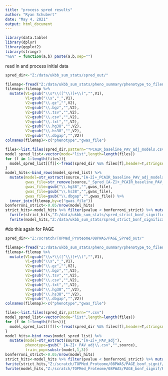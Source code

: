---
title: "process spred results"
author: "Ryan Schubert"
date: "May 4, 2021"
output: html_document
---

```{r setup, include=FALSE}
library(data.table)
library(dplyr)
library(ggplot2)
library(stringr)
"%&%" = function(a,b) paste(a,b,sep="")
```

read in and process initial data

```{r}
spred_dir<-"Z:/data/ukbb_sum_stats/spred_out/"

filemap<-fread("Z:/data/ukbb_sum_stats/pheno_summary/phenotype_to_filename_map.csv",header=F)
filemap<-filemap %>% 
  mutate(V1=gsub("\\s*\\([^\\)]+\\)","",V1),
         V1=gsub("\\s","_",V1),
         V2=gsub("\\.gz","",V2),
         V2=gsub("\\.bgz","",V2),
         V2=gsub("\\.tsv","",V2),
         V2=gsub("\\.csv","",V2),
         V2=gsub("\\.txt","",V2),
         V2=gsub("\\.hg38","",V2),
         V2=gsub("\\.hs38","",V2),
         V2=gsub("\\.dbgap","",V2))
colnames(filemap)<-c("phenotype","gwas_file")

files<-list.files(spred_dir,pattern="*PCAIR_baseline_PAV_adj_models.csv")
model_spred_list<-vector(mode="list",length=length(files))
for (f in 1:length(files)){
  model_spred_list[[f]]<-fread(spred_dir %&% files[f],header=T,stringsAsFactors = F) %>% mutate(source=files[f])
}
model_hits<-bind_rows(model_spred_list) %>%
  mutate(model=str_extract(source,"[A-Z]+_PCAIR_baseline_PAV_adj_models"),
         gwas_file=str_remove(source,"_Spred_[A-Z]+_PCAIR_baseline_PAV_adj_models\\.csv"),
         gwas_file=gsub("\\.hg38","",gwas_file),
         gwas_file=gsub("\\.hs38","",gwas_file),
         gwas_file=gsub("\\.dbgap","",gwas_file)) %>%
  inner_join(filemap,by=c("gwas_file"))
bonferroni_strict<-0.05/nrow(model_hits)
strict_hits<-model_hits %>% filter(pvalue < bonferroni_strict) %>% mutate(bonf=bonferroni_strict)
  fwrite(strict_hits,"Z:/data/ukbb_sum_stats/spred_strict_bonf_significant/ukbb_PCAIR_baseline_PAV_adjusted_bonf_significant_S-Pred_hits.csv")
  fwrite(model_hits,"Z:/data/ukbb_sum_stats/spred_strict_bonf_significant/ukbb_PCAIR_baseline_PAV_adjusted_all_results_S-Pred_hits.csv")
```

#do this again for PAGE

```{r}

spred_dir<-"Z:/scratch/TOPMed_Proteome/08PWAS/PAGE_SPred_out/"

filemap<-fread("Z:/data/ukbb_sum_stats/pheno_summary/phenotype_to_filename_map.csv",header=F)
filemap<-filemap %>% 
  mutate(V1=gsub("\\s*\\([^\\)]+\\)","",V1),
         V1=gsub("\\s","_",V1),
         V2=gsub("\\.gz","",V2),
         V2=gsub("\\.bgz","",V2),
         V2=gsub("\\.tsv","",V2),
         V2=gsub("\\.csv","",V2),
         V2=gsub("\\.txt","",V2),
         V2=gsub("\\.hg38","",V2),
         V2=gsub("\\.hs38","",V2),
         V2=gsub("\\.dbgap","",V2))
colnames(filemap)<-c("phenotype","gwas_file")

files<-list.files(spred_dir,pattern="*.csv")
model_spred_list<-vector(mode="list",length=length(files))
for (f in 1:length(files)){
  model_spred_list[[f]]<-fread(spred_dir %&% files[f],header=T,stringsAsFactors = F) %>% mutate(source=files[f])
}
model_hits<-bind_rows(model_spred_list) %>%
  mutate(model=str_extract(source,"[A-Z]+_PAV_adj"),
         phenotype=gsub("_[A-Z]+_PAV_adj\\.csv","",source),
         train_pop=substr(model,1,3)) 
bonferroni_strict<-0.05/nrow(model_hits)
strict_hits<-model_hits %>% filter(pvalue < bonferroni_strict) %>% mutate(bonf=bonferroni_strict)
fwrite(strict_hits,"Z:/scratch/TOPMed_Proteome/08PWAS/PAGE_bonf_signif/PAGE_PCAIR_baseline_PAV_adjusted_bonf_significant_S-Pred_hits.csv")
fwrite(model_hits,"Z:/scratch/TOPMed_Proteome/08PWAS/PAGE_bonf_signif/PAGE_PCAIR_baseline_PAV_adjusted_all_results_S-Pred_hits.csv")


```